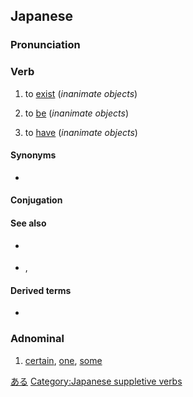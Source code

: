 ==Japanese==

===Pronunciation===
{{ja-pron|acc=a}}

===Verb===
{{ja-verb|type=1|tr=intrans}}

# {{ja-def|有る|在る}} to [[exist]] (''inanimate objects'')
#: {{ja-usex|テーブルの上に植木鉢が'''あります'''。|テーブル の うえ に うえきばち が '''あります'''。|There '''is''' a flowerpot on top of the table.}}
#: {{ja-usex|汝に幸'''あれ'''。|なんじ に さち '''あれ'''。|I wish you happiness. (''lit.'' Happiness, '''exist''' with you.)}}
# {{ja-def|有る|在る}} to [[be]] (''inanimate objects'')
# {{ja-def|有る|在る}} to [[have]] (''inanimate objects'')
#: {{ja-usex|私の学校 は 花園が'''あります'''。|わたし の がっこう は はなぞの が '''あります'''。|My school '''has''' a flower garden.}}

====Synonyms====
* {{ja-r|linkto=存在|存在する|そんざい する|gloss=to [[exist]]}}

====Conjugation====
{{ja-verbconj|ある|有ら|あら|ara|有り|あり|ari|有る|ある|aru|有る|ある|aru|有れ|あれ|are|有れ|あれ|are|有られる|あられる|arareru|有らせる<br>有らす|あらせる<br>あらす|araseru<br>arasu|有れる|あれる|areru|有ろう|あろう|arō|[[無い]]|[[ない]]|nai|無く(て)|なく(て)|naku(te)|有ります|[[あります]]|arimasu|有った|あった|atta|有って|あって|atte|有れば|あれば|areba}}

====See also====
* {{ja-r|居る|いる}} {{qualifier|animate objects}}
* {{ja-r|だ}}, {{ja-r|です}}

====Derived terms====
* {{ja-r|気がある|き が ある}}

===Adnominal===
{{ja-pos|adnominal}}

# {{ja-def|或る}} [[certain]], [[one]], [[some]]

[[Category:Japanese basic words|ある]]
[[Category:Japanese suppletive verbs]]